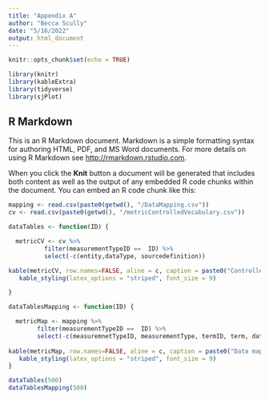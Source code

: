 ```yaml
---
title: "Appendix A"
author: "Becca Scully"
date: "5/16/2022"
output: html_document
---
```


```r
knitr::opts_chunk$set(echo = TRUE)

library(knitr)
library(kableExtra)
library(tidyverse)
library(sjPlot)
```

## R Markdown

This is an R Markdown document. Markdown is a simple formatting syntax for authoring HTML, PDF, and MS Word documents. For more details on using R Markdown see <http://rmarkdown.rstudio.com>.

When you click the **Knit** button a document will be generated that includes both content as well as the output of any embedded R code chunks within the document. You can embed an R code chunk like this:

```r

mapping <- read.csv(paste0(getwd(), "/DataMapping.csv")) 
cv <- read.csv(paste0(getwd(), "/metricControlledVocabulary.csv"))

dataTables <- function(ID) {

  metricCV <- cv %>% 
          filter(measurementTypeID ==  ID) %>% 
          select(-c(entity,dataType, sourcedefinition))

kable(metricCV, row.names=FALSE, aline = c, caption = paste0("Controlled vocabulary for ", metricCV$title, "."))  %>% 
   kable_styling(latex_options = "striped", font_size = 9) 

} 

dataTablesMapping <- function(ID) {

  metricMap <- mapping %>% 
        filter(measurementTypeID ==  ID) %>% 
        select(-c(measuremnetTypeID, measurementType, termID, term, dataType))
      
kable(metricMap, row.names=FALSE, aline = c, caption = paste0("Data mapping for ", metricCV$title,"."))  %>% 
   kable_styling(latex_options = "striped", font_size = 9)
}


```

```r
dataTables(500)
dataTablesMapping(500)
```

